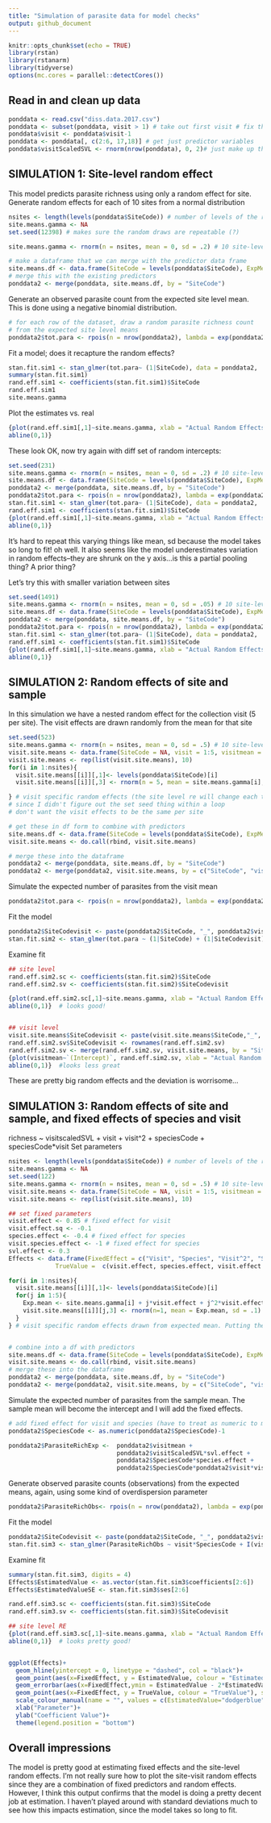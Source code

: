 ```yaml
---
title: "Simulation of parasite data for model checks"
output: github_document
---
```


```r
knitr::opts_chunk$set(echo = TRUE)
library(rstan)
library(rstanarm)
library(tidyverse)
options(mc.cores = parallel::detectCores())
```

## Read in and clean up data
```r
ponddata <- read.csv("diss.data.2017.csv")
ponddata <- subset(ponddata, visit > 1) # take out first visit # fix this??
ponddata$visit <- ponddata$visit-1
ponddata <- ponddata[, c(2:6, 17,18)] # get just predictor variables
ponddata$visitScaledSVL <- rnorm(nrow(ponddata), 0, 2)# just make up this predictor 
```

## SIMULATION 1: Site-level random effect
This model predicts parasite richness using only a random effect for site.
Generate random effects for each of 10 sites from a normal distribution
```r
nsites <- length(levels(ponddata$SiteCode)) # number of levels of the random effect (10)
site.means.gamma <- NA
set.seed(12398) # makes sure the random draws are repeatable (?)

site.means.gamma <- rnorm(n = nsites, mean = 0, sd = .2) # 10 site-level means (log(mean parasite load))

# make a dataframe that we can merge with the predictor data frame
site.means.df <- data.frame(SiteCode = levels(ponddata$SiteCode), ExpMean = site.means.gamma)
# merge this with the existing predictors
ponddata2 <- merge(ponddata, site.means.df, by = "SiteCode")
```

Generate an observed parasite count from the expected site level mean. This is done using a negative binomial distribution.
```r
# for each row of the dataset, draw a random parasite richness count
# from the expected site level means
ponddata2$tot.para <- rpois(n = nrow(ponddata2), lambda = exp(ponddata2$ExpMean))
```

Fit a model; does it recapture the random effects?
```r
stan.fit.sim1 <- stan_glmer(tot.para~ (1|SiteCode), data = ponddata2,  family ="poisson")
summary(stan.fit.sim1)
rand.eff.sim1 <- coefficients(stan.fit.sim1)$SiteCode
rand.eff.sim1
site.means.gamma
```

Plot the estimates vs. real
```r
{plot(rand.eff.sim1[,1]~site.means.gamma, xlab = "Actual Random Effects", ylab = "Estimated Random Effects", xlim = c(-.5,.5), ylim = c(-0.5,.5))
abline(0,1)}
```


These look OK, now try again with diff set of random intercepts:
```r
set.seed(231)
site.means.gamma <- rnorm(n = nsites, mean = 0, sd = .2) # 10 site-level means (log(mean parasite richness))
site.means.df <- data.frame(SiteCode = levels(ponddata$SiteCode), ExpMean = site.means.gamma)
ponddata2 <- merge(ponddata, site.means.df, by = "SiteCode")
ponddata2$tot.para <- rpois(n = nrow(ponddata2), lambda = exp(ponddata2$ExpMean))
stan.fit.sim1 <- stan_glmer(tot.para~ (1|SiteCode), data = ponddata2,  family ="poisson")
rand.eff.sim1 <- coefficients(stan.fit.sim1)$SiteCode
{plot(rand.eff.sim1[,1]~site.means.gamma, xlab = "Actual Random Effects", ylab = "Estimated Random Effects", xlim = c(-.5,.5), ylim = c(-.5, .5))
abline(0,1)} 
```

It's hard to repeat this varying things like mean, sd because the model takes so long to fit! oh well.
It also seems like the model underestimates variation in random effects--they are shrunk on the y axis...is this a partial pooling thing? A prior thing? 


Let's try this with  smaller variation between sites
```r
set.seed(1491)
site.means.gamma <- rnorm(n = nsites, mean = 0, sd = .05) # 10 site-level means (log(mean parasite load))
site.means.df <- data.frame(SiteCode = levels(ponddata$SiteCode), ExpMean = site.means.gamma)
ponddata2 <- merge(ponddata, site.means.df, by = "SiteCode")
ponddata2$tot.para <- rpois(n = nrow(ponddata2), lambda = exp(ponddata2$ExpMean))
stan.fit.sim1 <- stan_glmer(tot.para~ (1|SiteCode), data = ponddata2,  family ="poisson")
rand.eff.sim1 <- coefficients(stan.fit.sim1)$SiteCode
{plot(rand.eff.sim1[,1]~site.means.gamma, xlab = "Actual Random Effects", ylab = "Estimated Random Effects", xlim = c(-.5,.5), ylim = c(-.5,.5))
abline(0,1)}
```


## SIMULATION 2: Random effects of site and sample
In this simulation we have a nested random effect for the collection visit (5 per site). The visit effects are drawn randomly from the mean for that site

```r
set.seed(523)
site.means.gamma <- rnorm(n = nsites, mean = 0, sd = .5) # 10 site-level means (log(mean parasite load))
visit.site.means <- data.frame(SiteCode = NA, visit = 1:5, visitmean = NA)
visit.site.means <- rep(list(visit.site.means), 10)
for(i in 1:nsites){
  visit.site.means[[i]][,1]<- levels(ponddata$SiteCode)[i]
  visit.site.means[[i]][,3] <- rnorm(n = 5, mean = site.means.gamma[i], sd = 0.2)

} # visit specific random effects (the site level re will change each time I run this code)
# since I didn't figure out the set seed thing within a loop
# don't want the visit effects to be the same per site

# get these in df form to combine with predictors
site.means.df <- data.frame(SiteCode = levels(ponddata$SiteCode), ExpMean = site.means.gamma)
visit.site.means <- do.call(rbind, visit.site.means)

# merge these into the dataframe
ponddata2 <- merge(ponddata, site.means.df, by = "SiteCode")
ponddata2 <- merge(ponddata2, visit.site.means, by = c("SiteCode", "visit") )

```

Simulate the expected number of parasites from the visit mean
```r
ponddata2$tot.para <- rpois(n = nrow(ponddata2), lambda = exp(ponddata2$visitmean))
```

Fit the model
```r
ponddata2$SiteCodevisit <- paste(ponddata2$SiteCode, "_", ponddata2$visit, sep = "")
stan.fit.sim2 <- stan_glmer(tot.para ~ (1|SiteCode) + (1|SiteCodevisit), data = ponddata2,  family = "poisson")
```

Examine fit
```r
## site level
rand.eff.sim2.sc <- coefficients(stan.fit.sim2)$SiteCode
rand.eff.sim2.sv <- coefficients(stan.fit.sim2)$SiteCodevisit

{plot(rand.eff.sim2.sc[,1]~site.means.gamma, xlab = "Actual Random Effects", ylab = "Estimated Random Effects", main = "Site Level Random Effects", xlim = c(-1.5,1.5), ylim = c(-1.5,1.5))
abline(0,1)}  # looks good!


## visit level
visit.site.means$SiteCodevisit <- paste(visit.site.means$SiteCode,"_", visit.site.means$visit, sep = "")
rand.eff.sim2.sv$SiteCodevisit <- rownames(rand.eff.sim2.sv)
rand.eff.sim2.sv <- merge(rand.eff.sim2.sv, visit.site.means, by = "SiteCodevisit")
{plot(visitmean~`(Intercept)`, rand.eff.sim2.sv, xlab = "Actual Random Effects", ylab = "Estimated Random Effects", xlim = c(-1,1), ylim = c(-1,1))
abline(0,1)}  #looks less great
```

These are pretty big random effects and the deviation is worrisome...


## SIMULATION 3: Random effects of site and sample, and fixed effects of species and visit
richness ~ visitscaledSVL + visit + visit^2 + speciesCode + speciesCode*visit
Set parameters
```r
nsites <- length(levels(ponddata$SiteCode)) # number of levels of the random effect (10)
site.means.gamma <- NA
set.seed(122)
site.means.gamma <- rnorm(n = nsites, mean = 0, sd = .5) # 10 site-level means (log(mean parasite load))
visit.site.means <- data.frame(SiteCode = NA, visit = 1:5, visitmean = NA)
visit.site.means <- rep(list(visit.site.means), 10)

## set fixed parameters
visit.effect <- 0.85 # fixed effect for visit
visit.effect.sq <- -0.1
species.effect <- -0.4 # fixed effect for species
visit.species.effect <- -1 # fixed effect for species
svl.effect <- 0.3
Effects <- data.frame(FixedEffect = c("Visit", "Species", "Visit^2", "SVL", "Visit*Species"), 
             TrueValue =  c(visit.effect, species.effect, visit.effect.sq, svl.effect, visit.species.effect))

for(i in 1:nsites){
  visit.site.means[[i]][,1]<- levels(ponddata$SiteCode)[i]
  for(j in 1:5){
    Exp.mean <- site.means.gamma[i] + j*visit.effect + j^2*visit.effect.sq
    visit.site.means[[i]][j,3] <- rnorm(n=1, mean = Exp.mean, sd = .1)
  }
} # visit specific random effects drawn from expected mean. Putting the visit effect here. 


# combine into a df with predictors
site.means.df <- data.frame(SiteCode = levels(ponddata$SiteCode), ExpMean = site.means.gamma)
visit.site.means <- do.call(rbind, visit.site.means)
# merge these into the dataframe
ponddata2 <- merge(ponddata, site.means.df, by = "SiteCode")
ponddata2 <- merge(ponddata2, visit.site.means, by = c("SiteCode", "visit") )
```

Simulate the expected number of parasites from the sample mean. The sample mean will become the intercept and I will add the fixed effects.
```r
# add fixed effect for visit and species (have to treat as numeric to multiply by species slope)
ponddata2$SpeciesCode <- as.numeric(ponddata2$SpeciesCode)-1

ponddata2$ParasiteRichExp <-  ponddata2$visitmean +
                              ponddata2$visitScaledSVL*svl.effect + 
                              ponddata2$SpeciesCode*species.effect +   
                              ponddata2$SpeciesCode*ponddata2$visit*visit.species.effect

```

Generate observed parasite counts (observations) from the expected means, again, using some kind of overdispersion parameter
```r
ponddata2$ParasiteRichObs<- rpois(n = nrow(ponddata2), lambda = exp(ponddata2$ParasiteRichExp))
```

Fit the model
```r
ponddata2$SiteCodevisit <- paste(ponddata2$SiteCode, "_", ponddata2$visit, sep = "")
stan.fit.sim3 <- stan_glmer(ParasiteRichObs ~ visit*SpeciesCode + I(visit^2) + visitScaledSVL +  (1|SiteCode) + (1|SiteCodevisit), data = ponddata2,  family = "poisson")
```

Examine fit
```r
summary(stan.fit.sim3, digits = 4)
Effects$EstimatedValue <- as.vector(stan.fit.sim3$coefficients[2:6])
Effects$EstimatedValueSE <- stan.fit.sim3$ses[2:6]

rand.eff.sim3.sc <- coefficients(stan.fit.sim3)$SiteCode
rand.eff.sim3.sv <- coefficients(stan.fit.sim3)$SiteCodevisit

## site level RE
{plot(rand.eff.sim3.sc[,1]~site.means.gamma, xlab = "Actual Random Effects", ylab = "Estimated Random Effects", main = "Site level random effects")
abline(0,1)}  # looks pretty good! 


ggplot(Effects)+
  geom_hline(yintercept = 0, linetype = "dashed", col = "black")+
  geom_point(aes(x=FixedEffect, y = EstimatedValue, colour = "EstimatedValue"), shape = 16, size = 2)+
  geom_errorbar(aes(x=FixedEffect,ymin = EstimatedValue - 2*EstimatedValueSE, ymax = EstimatedValue + 2*EstimatedValueSE, colour = "EstimatedValue"), width = .1)+ 
  geom_point(aes(x=FixedEffect, y = TrueValue, colour = "TrueValue"), shape = 95, size = 10)+
  scale_colour_manual(name = "", values = c(EstimatedValue="dodgerblue", TrueValue = "red"), labels = c("Estimated Value", "True Value"))+
  xlab("Parameter")+
  ylab("Coefficient Value")+
  theme(legend.position = "bottom")
```



## Overall impressions
The model is pretty good at estimating fixed effects and the site-level random effects. I'm not really sure how to plot the site-visit random effects since they are a combination of fixed predictors and random effects. However, I think this output confirms that the model is doing a pretty decent job at estimation. I haven't played around with standard deviations much to see how this impacts estimation, since the model takes so long to fit. 
